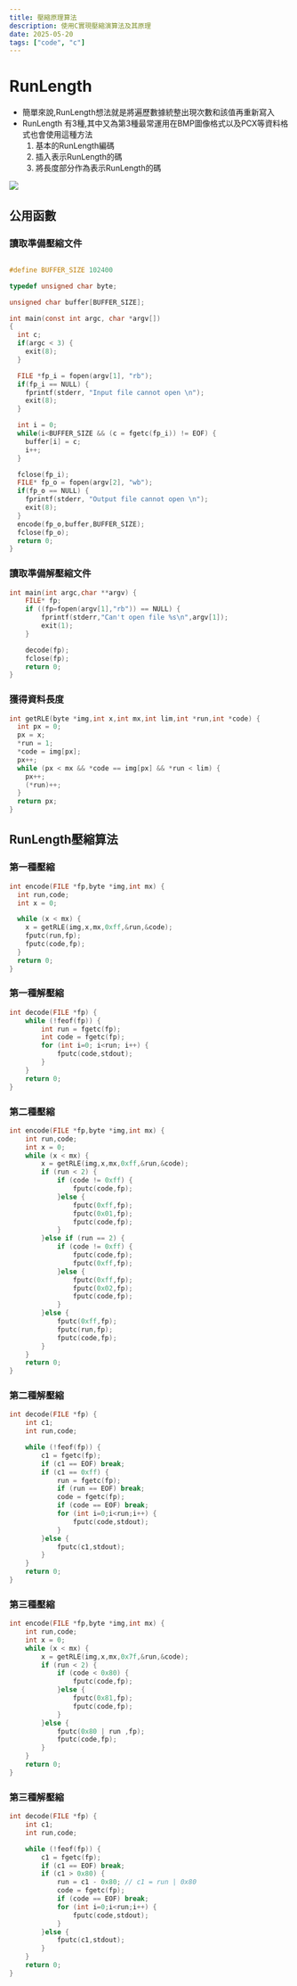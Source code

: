 ```yaml
---
title: 壓縮原理算法
description: 使用C實現壓縮演算法及其原理
date: 2025-05-20
tags: ["code", "c"]
---
```



# RunLength
- 簡單來說,RunLength想法就是將遍歷數據統整出現次數和該值再重新寫入
- RunLength 有3種,其中又為第3種最常運用在BMP圖像格式以及PCX等資料格式也會使用這種方法
  1. 基本的RunLength編碼
  2. 插入表示RunLength的碼
  3. 將長度部分作為表示RunLength的碼

![](../../public/runlength.png)


## 公用函數

### 讀取準備壓縮文件
```c

#define BUFFER_SIZE 102400

typedef unsigned char byte;

unsigned char buffer[BUFFER_SIZE];

int main(const int argc, char *argv[])
{
  int c;
  if(argc < 3) {
    exit(8);
  }

  FILE *fp_i = fopen(argv[1], "rb");
  if(fp_i == NULL) {
    fprintf(stderr, "Input file cannot open \n");
    exit(8);
  }

  int i = 0;
  while(i<BUFFER_SIZE && (c = fgetc(fp_i)) != EOF) {
    buffer[i] = c;
    i++;
  }

  fclose(fp_i);
  FILE* fp_o = fopen(argv[2], "wb");
  if(fp_o == NULL) {
    fprintf(stderr, "Output file cannot open \n");
    exit(8);
  }
  encode(fp_o,buffer,BUFFER_SIZE);
  fclose(fp_o);
  return 0;
}
```

### 讀取準備解壓縮文件

```c
int main(int argc,char **argv) {
    FILE* fp;
    if ((fp=fopen(argv[1],"rb")) == NULL) {
        fprintf(stderr,"Can't open file %s\n",argv[1]);
        exit(1);
    }

    decode(fp);
    fclose(fp);
    return 0;
}
```

### 獲得資料長度

```c
int getRLE(byte *img,int x,int mx,int lim,int *run,int *code) {
  int px = 0;
  px = x;
  *run = 1;
  *code = img[px];
  px++;
  while (px < mx && *code == img[px] && *run < lim) {
    px++;
    (*run)++;
  }
  return px;
}

```

## RunLength壓縮算法

### 第一種壓縮

```c
int encode(FILE *fp,byte *img,int mx) {
  int run,code;
  int x = 0;

  while (x < mx) {
    x = getRLE(img,x,mx,0xff,&run,&code);
    fputc(run,fp);
    fputc(code,fp);
  }
  return 0;
}

```

### 第一種解壓縮

```c
int decode(FILE *fp) {
    while (!feof(fp)) {
        int run = fgetc(fp);
        int code = fgetc(fp);
        for (int i=0; i<run; i++) {
            fputc(code,stdout);
        }
    }
    return 0;
}
```

### 第二種壓縮

```c
int encode(FILE *fp,byte *img,int mx) {
    int run,code;
    int x = 0;
    while (x < mx) {
        x = getRLE(img,x,mx,0xff,&run,&code);
        if (run < 2) {
            if (code != 0xff) {
                fputc(code,fp);
            }else {
                fputc(0xff,fp);
                fputc(0x01,fp);
                fputc(code,fp);
            }
        }else if (run == 2) {
            if (code != 0xff) {
                fputc(code,fp);
                fputc(0xff,fp);
            }else {
                fputc(0xff,fp);
                fputc(0x02,fp);
                fputc(code,fp);
            }
        }else {
            fputc(0xff,fp);
            fputc(run,fp);
            fputc(code,fp);
        }
    }
    return 0;
}
```

### 第二種解壓縮

```c
int decode(FILE *fp) {
    int c1;
    int run,code;

    while (!feof(fp)) {
        c1 = fgetc(fp);
        if (c1 == EOF) break;
        if (c1 == 0xff) {
            run = fgetc(fp);
            if (run == EOF) break;
            code = fgetc(fp);
            if (code == EOF) break;
            for (int i=0;i<run;i++) {
                fputc(code,stdout);
            }
        }else {
            fputc(c1,stdout);
        }
    }
    return 0;
}
```

### 第三種壓縮

```c
int encode(FILE *fp,byte *img,int mx) {
    int run,code;
    int x = 0;
    while (x < mx) {
        x = getRLE(img,x,mx,0x7f,&run,&code);
        if (run < 2) {
            if (code < 0x80) {
                fputc(code,fp);
            }else {
                fputc(0x81,fp);
                fputc(code,fp);
            }
        }else {
            fputc(0x80 | run ,fp);
            fputc(code,fp);
        }
    }
    return 0;
}

```

### 第三種解壓縮

```c
int decode(FILE *fp) {
    int c1;
    int run,code;

    while (!feof(fp)) {
        c1 = fgetc(fp);
        if (c1 == EOF) break;
        if (c1 > 0x80) {
            run = c1 - 0x80; // c1 = run | 0x80
            code = fgetc(fp);
            if (code == EOF) break;
            for (int i=0;i<run;i++) {
                fputc(code,stdout);
            }
        }else {
            fputc(c1,stdout);
        }
    }
    return 0;
}
```
